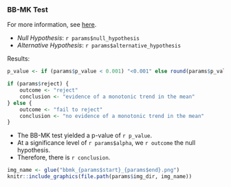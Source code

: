 ### BB-MK Test

For more information, see [here](https://rileywheadon.github.io/ffa-framework/articles/eda-trend-ams-mean.html#bb-mk-test). 

- *Null Hypothesis*: `r params$null_hypothesis`
- *Alternative Hypothesis*: `r params$alternative_hypothesis`

Results:

```r
p_value <- if (params$p_value < 0.001) "<0.001" else round(params$p_value, 3)

if (params$reject) {
	outcome <- "reject"
	conclusion <- "evidence of a monotonic trend in the mean"
} else {
	outcome <- "fail to reject"	
	conclusion <- "no evidence of a monotonic trend in the mean"
}
```

- The BB-MK test yielded a p-value of `r p_value`.
- At a significance level of `r params$alpha`, we `r outcome` the null hypothesis.
- Therefore, there is `r conclusion`.

```r
img_name <- glue("bbmk_{params$start}_{params$end}.png")
knitr::include_graphics(file.path(params$img_dir, img_name))
```


